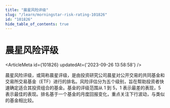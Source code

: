 ```yaml
---
title: "晨星风险评级"
slug: "/learn/morningstar-risk-rating-101826"
id: "101826"
hide_table_of_contents: true
---
```



# 晨星风险评级

<ArticleMeta id={101826} updatedAt={'2023-09-26 13:58:58'} />
<div className='border-solid border-b border-t-0 my-4 border-[var(--ifm-color-gray-300)]' />

晨星风险评级，或简称晨星评级，是由投资研究公司晨星对公开交易的共同基金和交易所交易基金（ETF）进行的排名。风险评估分为五个级别，旨在帮助投资者快速确定适合其投资组合的基金。基金的评级范围从 1 到 5，1 表示最差的表现，5 表示最佳的表现。排名基于一个基金的月度回报变化，重点关注下行波动，与类似的基金相比较。
